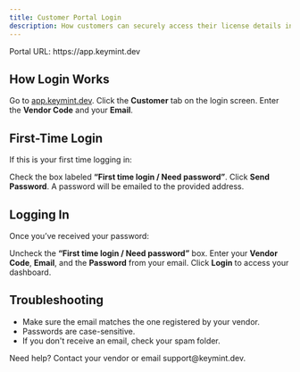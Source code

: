 ```yaml
---
title: Customer Portal Login
description: How customers can securely access their license details in the Keymint Customer Dashboard.
---
```



<Callout type="info">
Portal URL: https://app.keymint.dev
</Callout>

## How Login Works

<Steps>
  <Step>
    Go to <a href="https://app.keymint.dev" target="_blank" rel="noreferrer">app.keymint.dev</a>.
  </Step>
  <Step>
    Click the <b>Customer</b> tab on the login screen.
  </Step>
  <Step>
    Enter the <b>Vendor Code</b> and your <b>Email</b>.
  </Step>
</Steps>

## First-Time Login

If this is your first time logging in:

<Steps>
  <Step>
    Check the box labeled <b>“First time login / Need password”</b>.
  </Step>
  <Step>
    Click <b>Send Password</b>.
  </Step>
  <Step>
    A password will be emailed to the provided address.
  </Step>
</Steps>

## Logging In

Once you’ve received your password:

<Steps>
  <Step>
    Uncheck the <b>“First time login / Need password”</b> box.
  </Step>
  <Step>
    Enter your <b>Vendor Code</b>, <b>Email</b>, and the <b>Password</b> from your email.
  </Step>
  <Step>
    Click <b>Login</b> to access your dashboard.
  </Step>
</Steps>

## Troubleshooting

- Make sure the email matches the one registered by your vendor.
- Passwords are case-sensitive.
- If you don't receive an email, check your spam folder.

<Callout type="tip">
Need help? Contact your vendor or email support@keymint.dev.
</Callout>
